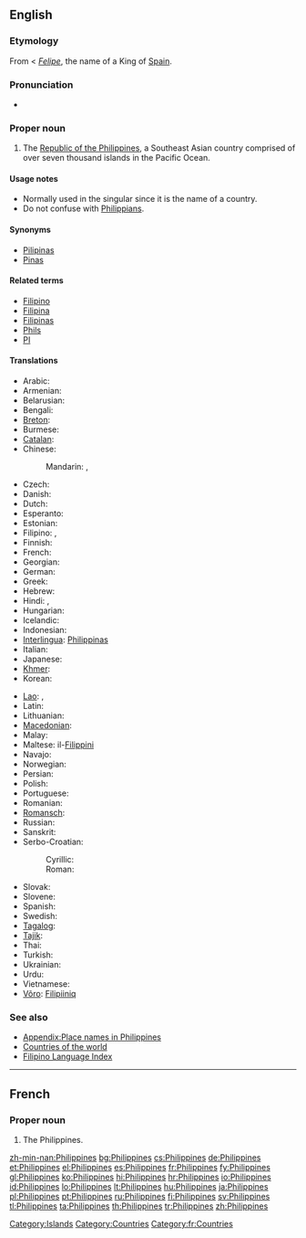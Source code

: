 {{also|philippines}}
==English==

===Etymology===
From {{etyl|es|en}} {{term|Filipinas|lang=es}} < ''[[Felipe]]'', the name of a King of [[Spain]].

===Pronunciation===
* {{audio|En-us-Philippines.ogg|Audio (US)}}

===Proper noun===
{{wikipedia}}
{{en-proper noun|head=the Philippines}}

# The [[Republic of the Philippines]], a Southeast Asian country comprised of over seven thousand islands in the Pacific Ocean.

====Usage notes====
* Normally used in the singular since it is the name of a country.
* Do not confuse with [[Philippians]].

====Synonyms====
* [[Pilipinas]]
* [[Pinas]]

====Related terms====
* [[Filipino]]
* [[Filipina]]
* [[Filipinas]]
* [[Phils]]
* [[PI]]

====Translations====
{{trans-top|Republic of the Philippines}}
* Arabic: {{t-|ar|الفلبين|m|tr=al-filibiin}}
* Armenian: {{t-|hy|Ֆիլիպիններ|tr=Filipinner}}
* Belarusian: {{t|be|Філіпіны|f|p|tr=Filipíny|sc=Cyrl}}
* Bengali: {{t-|bn|ফিলিপাইন}}
* [[Breton]]: {{t|br|Filipinez|xs=Breton}}
* Burmese: {{t|my|ဖိလစ်ပိုင်နိုင်ငံ|sc=Mymr}}
* [[Catalan]]: {{t|ca|Filipines|f|p}}
* Chinese:
*: Mandarin: {{t-|cmn|菲律賓|sc=Hani}},  {{t-|cmn|菲律宾|tr=Fēilùbīn|sc=Hani}}
* Czech: {{t-|cs|Filipíny|f|p}}
* Danish: {{t+|da|Filippinerne}}
* Dutch: {{t+|nl|Filipijnen|p}}
* Esperanto: {{t-|eo|Filipinoj|p|xs=Esperanto}}
* Estonian: {{t+|et|Filipiinid}}
* Filipino: {{tø|fil|Pilipinas}}, {{tø|fil|Filipinas}}
* Finnish: {{t+|fi|Filippiinit|p}}
* French: {{t+|fr|Philippines|f|p}}
* Georgian: {{t|ka|ფილიპინები|tr=p’ilipinebi|sc=Geor}}
* German: {{t+|de|Philippinen|p}}
* Greek: {{t|el|Φιλιππίνες|tr=Philippínes}}
* Hebrew: {{t|he|הפיליפינים|p|tr=ha-filipinim}}
* Hindi: {{t|hi|फ़िलीपीन्स|tr=filīpīns|sc=Deva}}, {{t|hi|फिलीपिंस|tr=philīpins|sc=Deva}}
* Hungarian: {{t+|hu|Fülöp-szigetek|p}}
* Icelandic: {{t+|is|Filippseyjar|f|p}}
* Indonesian: {{t-|id|Filipina|xs=Indonesian}}
* [[Interlingua]]: [[Philippinas]]
* Italian: {{t-|it|Filippine|f|p}}
* Japanese: {{t+|ja|フィリピン|tr=Firipin}}
* [[Khmer]]: {{t|km|ហ្វីលីពីន|sc=Khmr}}
* Korean: {{t+|ko|필리핀|tr=Pillipin|sc=Hang}}
{{trans-mid}}
* [[Lao]]: {{t|lo|ຟິລິບປິນ|tr=filippin|sc=Laoo}}, {{t|lo|ປະເທດຟິລິບປິນ|tr=patheet filippin|sc=Laoo}}
* Latin: {{t+|la|Philippinae|f|p}}
* Lithuanian: {{t+|lt|Filipinai|xs=Lithuanian}}
* [[Macedonian]]: {{t-|mk|Филипини|f|p|tr=Filipíni}}
* Malay: {{t-|ms|Filipina|xs=Malay}}
* Maltese: il-[[Filippini]]
* Navajo: {{tø|nv|Kéyah Dańlíinii}}
* Norwegian: {{t+|no|Filippinene}}
* Persian: {{t|fa|فیلیپین|tr=Filipin}}
* Polish: {{t+|pl|Filipiny|p}}
* Portuguese: {{t+|pt|Filipinas|f|p}}
* Romanian: {{t|ro|Filipine|f|p}}
* [[Romansch]]: {{t|rm|Filippinas|f|p}}
* Russian: {{t-|ru|Филиппины|f|p|tr=Filippíny}}
* Sanskrit: {{t|sa|फिलिपीन्स|tr=philipīnsa|sc=Deva}}
* Serbo-Croatian:
*: Cyrillic: {{t|sh|Филипини|m|p|alt=Филипи́ни|sc=Cyrl|xs=Serbo-Croatian}}
*: Roman: {{t|sh|Filipini|m|p|alt=Filipíni|xs=Serbo-Croatian}}
* Slovak: {{t-|sk|Filipíny|f|p}}
* Slovene: {{t+|sl|Filipini|m|p}}
* Spanish: {{t+|es|Filipinas|f|p}}
* Swedish: {{t+|sv|Filippinerna}}
* [[Tagalog]]: {{t|tl|Pilipinas}}
* [[Tajik]]: {{t|tg|Филиппин|tr=Filippin|sc=Cyrl}}
* Thai: {{t|th|ฟิลิปปินส์|tr=filippins̄̒}}
* Turkish: {{t+|tr|Filipinler|p}}
* Ukrainian: {{t|uk|Філіппіни|f|p|tr=Filippíny|sc=Cyrl}}
* Urdu: {{t|ur|فلپائن|sc=ur-Arab}}
* Vietnamese: {{t|vi|Philippines}}
* [[Võro]]: [[Filipiiniq]]
{{trans-bottom}}

===See also===
* [[Appendix:Place names in Philippines]]
* [[Appendix:Countries of the world|Countries of the world]]
* [[Index:Filipino|Filipino Language Index]]

[[Category:Islands]]

----

==French==

===Proper noun===
{{fr-proper noun}} {{f|p}}

# The Philippines.

[[Category:Countries]]
[[Category:fr:Countries]]

[[zh-min-nan:Philippines]]
[[bg:Philippines]]
[[cs:Philippines]]
[[de:Philippines]]
[[et:Philippines]]
[[el:Philippines]]
[[es:Philippines]]
[[fr:Philippines]]
[[fy:Philippines]]
[[gl:Philippines]]
[[ko:Philippines]]
[[hi:Philippines]]
[[hr:Philippines]]
[[io:Philippines]]
[[id:Philippines]]
[[lo:Philippines]]
[[lt:Philippines]]
[[hu:Philippines]]
[[ja:Philippines]]
[[pl:Philippines]]
[[pt:Philippines]]
[[ru:Philippines]]
[[fi:Philippines]]
[[sv:Philippines]]
[[tl:Philippines]]
[[ta:Philippines]]
[[th:Philippines]]
[[tr:Philippines]]
[[zh:Philippines]]